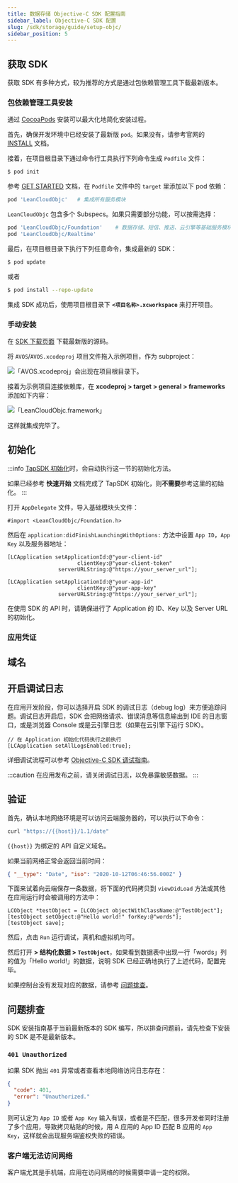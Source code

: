 ```yaml
---
title: 数据存储 Objective-C SDK 配置指南
sidebar_label: Objective-C SDK 配置
slug: /sdk/storage/guide/setup-objc/
sidebar_position: 5
---
```



## 获取 SDK

获取 SDK 有多种方式，较为推荐的方式是通过包依赖管理工具下载最新版本。

### 包依赖管理工具安装

通过 [CocoaPods](https://cocoapods.org) 安装可以最大化地简化安装过程。

首先，确保开发环境中已经安装了最新版 `pod`。如果没有，请参考官网的 [INSTALL](https://cocoapods.org) 文档。

接着，在项目根目录下通过命令行工具执行下列命令生成 `Podfile` 文件：

```sh
$ pod init
```

参考 [GET STARTED](https://cocoapods.org) 文档，在 `Podfile` 文件中的 `target` 里添加以下 pod 依赖：

```ruby
pod 'LeanCloudObjc'   # 集成所有服务模块
```

`LeanCloudObjc` 包含多个 Subspecs。如果只需要部分功能，可以按需选择：

```ruby
pod 'LeanCloudObjc/Foundation'    # 数据存储、短信、推送、云引擎等基础服务模块
pod 'LeanCloudObjc/Realtime'      
```

最后，在项目根目录下执行下列任意命令，集成最新的 SDK：

```sh
$ pod update
```

或者

```sh
$ pod install --repo-update
```

集成 SDK 成功后，使用项目根目录下 **`<项目名称>.xcworkspace`** 来打开项目。

### 手动安装

在 [SDK 下载页面](https://releases.leanapp.cn/#/leancloud/objc-sdk/releases) 下载最新版的源码。

将 `AVOS`/`AVOS.xcodeproj` 项目文件拖入示例项目，作为 subproject：

![「AVOS.xcodeproj」会出现在项目根目录下。](/img/quick_start/ios/subproject.png)

接着为示例项目连接依赖库，在 **xcodeproj > target > general > frameworks** 添加如下内容：

![「LeanCloudObjc.framework」](/img/quick_start/ios/link-binary.png)

这样就集成完毕了。

## 初始化

<Conditional brand="tds">

:::info
[TapSDK 初始化](/sdk/start/quickstart/#初始化)时，会自动执行这一节的初始化方法。

如果已经参考 **快速开始** 文档完成了 TapSDK 初始化，则**不需要**参考这里的初始化。
:::

</Conditional>

打开 `AppDelegate` 文件，导入基础模块头文件：

```objc
#import <LeanCloudObjc/Foundation.h>
```

然后在 `application:didFinishLaunchingWithOptions:` 方法中设置 `App ID`，`App Key` 以及服务器地址：

<Conditional brand="tds">

```objc
[LCApplication setApplicationId:@"your-client-id"
                      clientKey:@"your-client-token"
                serverURLString:@"https://your_server_url"];
```

</Conditional>

<Conditional brand="leancloud">

```objc
[LCApplication setApplicationId:@"your-app-id"
                      clientKey:@"your-app-key"
                serverURLString:@"https://your_server_url"];
```

</Conditional>

在使用 SDK 的 API 时，请确保进行了 Application 的 ID、Key 以及 Server URL 的初始化。

### 应用凭证

<AppConfig />

## 域名

<DomainBinding />

## 开启调试日志

在应用开发阶段，你可以选择开启 SDK 的调试日志（debug log）来方便追踪问题。调试日志开启后，SDK 会把网络请求、错误消息等信息输出到 IDE 的日志窗口，或是浏览器 Console 或是云引擎日志（如果在云引擎下运行 SDK）。

```objc
// 在 Application 初始化代码执行之前执行
[LCApplication setAllLogsEnabled:true];
```

详细调试流程可以参考 [Objective-C SDK 调试指南][objc-debug-guide]。

[objc-debug-guide]: https://forum.leancloud.cn/t/leancloud-sdk-objective-c-sdk/21851

:::caution
在应用发布之前，请关闭调试日志，以免暴露敏感数据。
:::

## 验证

首先，确认本地网络环境是可以访问云端服务器的，可以执行以下命令：

```sh
curl "https://{{host}}/1.1/date"
```

`{{host}}` 为绑定的 API 自定义域名。

如果当前网络正常会返回当前时间：

```json
{ "__type": "Date", "iso": "2020-10-12T06:46:56.000Z" }
```

下面来试着向云端保存一条数据，将下面的代码拷贝到 `viewDidLoad` 方法或其他在应用运行时会被调用的方法中：

```objc
LCObject *testObject = [LCObject objectWithClassName:@"TestObject"];
[testObject setObject:@"Hello world!" forKey:@"words"];
[testObject save];
```

然后，点击 `Run` 运行调试，真机和虚拟机均可。

然后打开 **<Path to="storage" /> > 结构化数据 > `TestObject`**，如果看到数据表中出现一行「words」列的值为「Hello world!」的数据，说明 SDK 已经正确地执行了上述代码，配置完毕。

如果控制台没有发现对应的数据，请参考 [问题排查](#问题排查)。

## 问题排查

SDK 安装指南基于当前最新版本的 SDK 编写，所以排查问题前，请先检查下安装的 SDK 是不是最新版本。

### `401 Unauthorized`

如果 SDK 抛出 `401` 异常或者查看本地网络访问日志存在：

```json
{
  "code": 401,
  "error": "Unauthorized."
}
```

则可认定为 `App ID` 或者 `App Key` 输入有误，或者是不匹配，很多开发者同时注册了多个应用，导致拷贝粘贴的时候，用 A 应用的 App ID 匹配 B 应用的 `App Key`，这样就会出现服务端鉴权失败的错误。

### 客户端无法访问网络

客户端尤其是手机端，应用在访问网络的时候需要申请一定的权限。
